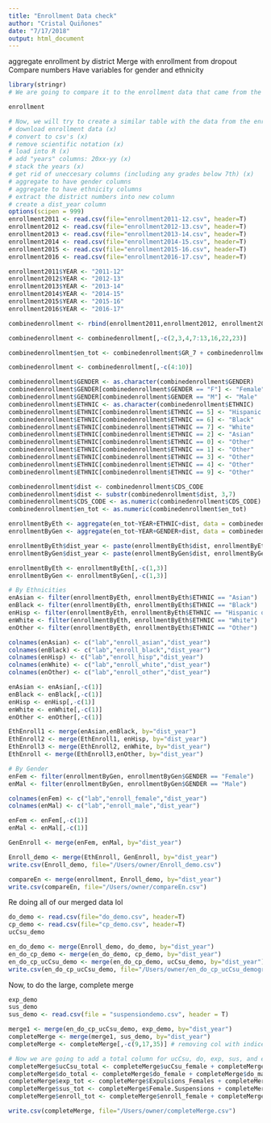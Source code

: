 ```yaml
---
title: "Enrollment Data check"
author: "Cristal Quiñones"
date: "7/17/2018"
output: html_document
---
```

aggregate enrollment by district 
Merge with enrollment from dropout 
Compare numbers 
Have variables for gender and ethnicity 

```r
library(stringr)
# We are going to compare it to the enrollment data that came from the Dropout data set, so first we will load a table with that information 

enrollment 

# Now, we will try to create a similar table with the data from the enrollment data sets. Some reminders on how to:
# download enrollment data (x)
# convert to csv's (x)
# remove scientific notation (x)
# load into R (x)
# add "years" columns: 20xx-yy (x)
# stack the years (x)
# get rid of uneccesary columns (including any grades below 7th) (x)
# aggregate to have gender columns 
# aggregate to have ethnicity columns 
# extract the district numbers into new column 
# create a dist_year column 
options(scipen = 999)
enrollment2011 <- read.csv(file="enrollment2011-12.csv", header=T)
enrollment2012 <- read.csv(file="enrollment2012-13.csv", header=T)
enrollment2013 <- read.csv(file="enrollment2013-14.csv", header=T)
enrollment2014 <- read.csv(file="enrollment2014-15.csv", header=T)
enrollment2015 <- read.csv(file="enrollment2015-16.csv", header=T)
enrollment2016 <- read.csv(file="enrollment2016-17.csv", header=T)

enrollment2011$YEAR <- "2011-12"
enrollment2012$YEAR <- "2012-13"
enrollment2013$YEAR <- "2013-14"
enrollment2014$YEAR <- "2014-15"
enrollment2015$YEAR <- "2015-16"
enrollment2016$YEAR <- "2016-17"

combinedenrollment <- rbind(enrollment2011,enrollment2012, enrollment2013, enrollment2014, enrollment2015, enrollment2016)

combinedenrollment <- combinedenrollment[,-c(2,3,4,7:13,16,22,23)]

combinedenrollment$en_tot <- combinedenrollment$GR_7 + combinedenrollment$GR_8 +combinedenrollment$GR_9 +combinedenrollment$GR_10 + combinedenrollment$GR_11 + combinedenrollment$GR_12 + combinedenrollment$UNGR_SEC

combinedenrollment <- combinedenrollment[,-c(4:10)]

combinedenrollment$GENDER <- as.character(combinedenrollment$GENDER)
combinedenrollment$GENDER[combinedenrollment$GENDER == "F"] <- "Female"
combinedenrollment$GENDER[combinedenrollment$GENDER == "M"] <- "Male"
combinedenrollment$ETHNIC <- as.character(combinedenrollment$ETHNIC)
combinedenrollment$ETHNIC[combinedenrollment$ETHNIC == 5] <- "Hispanic or Latinx"
combinedenrollment$ETHNIC[combinedenrollment$ETHNIC == 6] <- "Black"
combinedenrollment$ETHNIC[combinedenrollment$ETHNIC == 7] <- "White"
combinedenrollment$ETHNIC[combinedenrollment$ETHNIC == 2] <- "Asian"
combinedenrollment$ETHNIC[combinedenrollment$ETHNIC == 0] <- "Other"
combinedenrollment$ETHNIC[combinedenrollment$ETHNIC == 1] <- "Other"
combinedenrollment$ETHNIC[combinedenrollment$ETHNIC == 3] <- "Other"
combinedenrollment$ETHNIC[combinedenrollment$ETHNIC == 4] <- "Other"
combinedenrollment$ETHNIC[combinedenrollment$ETHNIC == 9] <- "Other"

combinedenrollment$dist <- combinedenrollment$CDS_CODE
combinedenrollment$dist <- substr(combinedenrollment$dist, 3,7)
combinedenrollment$CDS_CODE <- as.numeric(combinedenrollment$CDS_CODE)
combinedenrollment$en_tot <- as.numeric(combinedenrollment$en_tot)

enrollmentByEth <- aggregate(en_tot~YEAR+ETHNIC+dist, data = combinedenrollment,sum)
enrollmentByGen <- aggregate(en_tot~YEAR+GENDER+dist, data = combinedenrollment,sum)

enrollmentByEth$dist_year <- paste(enrollmentByEth$dist, enrollmentByEth$YEAR, sep = "_")
enrollmentByGen$dist_year <- paste(enrollmentByGen$dist, enrollmentByGen$YEAR, sep = "_")

enrollmentByEth <- enrollmentByEth[,-c(1,3)]
enrollmentByGen <- enrollmentByGen[,-c(1,3)]

# By Ethnicities 
enAsian <- filter(enrollmentByEth, enrollmentByEth$ETHNIC == "Asian")
enBlack <- filter(enrollmentByEth, enrollmentByEth$ETHNIC == "Black")
enHisp <- filter(enrollmentByEth, enrollmentByEth$ETHNIC == "Hispanic or Latinx")
enWhite <- filter(enrollmentByEth, enrollmentByEth$ETHNIC == "White")
enOther <- filter(enrollmentByEth, enrollmentByEth$ETHNIC == "Other")

colnames(enAsian) <- c("lab","enroll_asian","dist_year")
colnames(enBlack) <- c("lab","enroll_black","dist_year")
colnames(enHisp) <- c("lab","enroll_hisp","dist_year")
colnames(enWhite) <- c("lab","enroll_white","dist_year")
colnames(enOther) <- c("lab","enroll_other","dist_year")

enAsian <- enAsian[,-c(1)]
enBlack <- enBlack[,-c(1)]
enHisp <- enHisp[,-c(1)]
enWhite <- enWhite[,-c(1)]
enOther <- enOther[,-c(1)]

EthEnroll1 <- merge(enAsian,enBlack, by="dist_year")
EthEnroll2 <- merge(EthEnroll1, enHisp, by="dist_year")
EthEnroll3 <- merge(EthEnroll2, enWhite, by="dist_year")
EthEnroll <- merge(EthEnroll3,enOther, by="dist_year")

# By Gender 
enFem <- filter(enrollmentByGen, enrollmentByGen$GENDER == "Female")
enMal <- filter(enrollmentByGen, enrollmentByGen$GENDER == "Male")

colnames(enFem) <- c("lab","enroll_female","dist_year")
colnames(enMal) <- c("lab","enroll_male","dist_year")

enFem <- enFem[,-c(1)]
enMal <- enMal[,-c(1)]

GenEnroll <- merge(enFem, enMal, by="dist_year")

Enroll_demo <- merge(EthEnroll, GenEnroll, by="dist_year")
write.csv(Enroll_demo, file="/Users/owner/Enroll_demo.csv")
```

```r
compareEn <- merge(enrollment, Enroll_demo, by="dist_year")
write.csv(compareEn, file="/Users/owner/compareEn.csv")
```


Re doing all of our merged data lol 

```r
do_demo <- read.csv(file="do_demo.csv", header=T)
cp_demo <- read.csv(file="cp_demo.csv", header=T)
ucCsu_demo 

en_do_demo <- merge(Enroll_demo, do_demo, by="dist_year")
en_do_cp_demo <- merge(en_do_demo, cp_demo, by="dist_year")
en_do_cp_ucCsu_demo <- merge(en_do_cp_demo, ucCsu_demo, by="dist_year")
write.csv(en_do_cp_ucCsu_demo, file="/Users/owner/en_do_cp_ucCsu_demographix.csv")
```

Now, to do the large, complete merge 
```r
exp_demo
sus_demo
sus_demo <- read.csv(file = "suspensiondemo.csv", header = T)

merge1 <- merge(en_do_cp_ucCsu_demo, exp_demo, by="dist_year")
completeMerge <- merge(merge1, sus_demo, by="dist_year")
completeMerge <- completeMerge[,-c(9,17,35)] # removing col with indices 

# Now we are going to add a total column for ucCsu, do, exp, sus, and en 
completeMerge$ucCsu_total <- completeMerge$ucCsu_female + completeMerge$ucCsu_male
completeMerge$do_total <- completeMerge$do_female + completeMerge$do_male
completeMerge$exp_tot <- completeMerge$Expulsions_Females + completeMerge$Expulsions_Males
completeMerge$sus_tot <- completeMerge$Female.Suspensions + completeMerge$Male.Suspensions
completeMerge$enroll_tot <- completeMerge$enroll_female + completeMerge$enroll_male

write.csv(completeMerge, file="/Users/owner/completeMerge.csv")

```